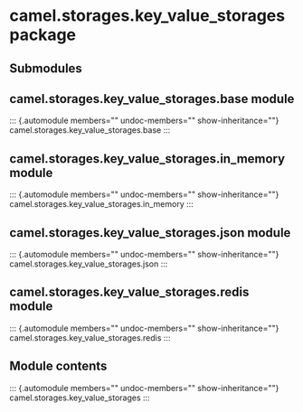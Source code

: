 # camel.storages.key_value_storages package

## Submodules

## camel.storages.key_value_storages.base module

::: {.automodule members="" undoc-members="" show-inheritance=""}
camel.storages.key_value_storages.base
:::

## camel.storages.key_value_storages.in_memory module

::: {.automodule members="" undoc-members="" show-inheritance=""}
camel.storages.key_value_storages.in_memory
:::

## camel.storages.key_value_storages.json module

::: {.automodule members="" undoc-members="" show-inheritance=""}
camel.storages.key_value_storages.json
:::

## camel.storages.key_value_storages.redis module

::: {.automodule members="" undoc-members="" show-inheritance=""}
camel.storages.key_value_storages.redis
:::

## Module contents

::: {.automodule members="" undoc-members="" show-inheritance=""}
camel.storages.key_value_storages
:::
